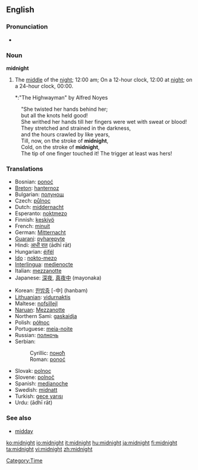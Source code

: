 ==English==
{{wikipedia}}
===Pronunciation===
*{{audio|en-us-midnight.ogg|Audio (US)}}

===Noun===
'''midnight'''

#The [[middle]] of the [[night]]; 12:00 am; On a 12-hour clock, 12:00 at [[night]]; on a 24-hour clock, 00:00.
#*:"The Highwayman" by Alfred Noyes
:"She twisted her hands behind her; 
:but all the knots held good!
:She writhed her hands till her fingers were wet with sweat or blood!
:They stretched and strained in the darkness,
:and the hours crawled by like years,
:Till, now, on the stroke of '''midnight''',
:Cold, on the stroke of '''midnight''',
:The tip of one finger touched it! The trigger at least was hers!

===Translations===
{{top}}
*Bosnian: [[ponoć]] {{f}}
*[[Breton]]: [[hanternoz]] {{m}}
*Bulgarian: [[полунощ]] {{f}}
*Czech: [[půlnoc]] {{f}}
*Dutch: [[middernacht]] {{m}}
*Esperanto: [[noktmezo]]
*Finnish: [[keskiyö]]
*French: [[minuit]] {{f}}
*German: [[Mitternacht]] {{f}}
*[[Guarani]]: [[pyharepyte]]
*Hindi: [[आधी रात]] (ādhī rāt) {{f}}
*Hungarian: [[éjfél]]
*[[Ido]] : [[nokto-mezo]]
*[[Interlingua]]: [[medienocte]]
*Italian: [[mezzanotte]] {{f}}
*Japanese: [[深夜]], [[真夜中]] (mayonaka)
{{mid}}
*Korean: [[한밤중]] [-中] (hanbam)
*[[Lithuanian]]: [[vidurnaktis]] {{m}}
*Maltese: [[nofsillejl]]
*[[Naruan]]: [[Mezzanotte]]
*Northern Sami: [[gaskaidja]]
*Polish: [[północ]] {{f}}
*Portuguese: [[meia-noite]] {{f}}
*Russian: [[полночь]]
*Serbian:
*:Cyrillic: [[поноћ#Serbian|поноћ]] {{f}}
*:Roman: [[ponoć#Serbian|ponoć]] {{f}}
*Slovak: [[polnoc]] {{f}}
*Slovene: [[polnoč]] {{f}}
*Spanish: [[medianoche]] {{f}}
*Swedish: [[midnatt]]
*Turkish: [[gece yarısı]]
*Urdu: {{URchar|[[ادھی رات|آدھی رات]]}} (ādhī rāt) {{f}}
{{bottom}}

===See also===
*[[midday]]

[[Category:Time]]

[[ko:midnight]]
[[io:midnight]]
[[it:midnight]]
[[hu:midnight]]
[[ja:midnight]]
[[fi:midnight]]
[[ta:midnight]]
[[vi:midnight]]
[[zh:midnight]]